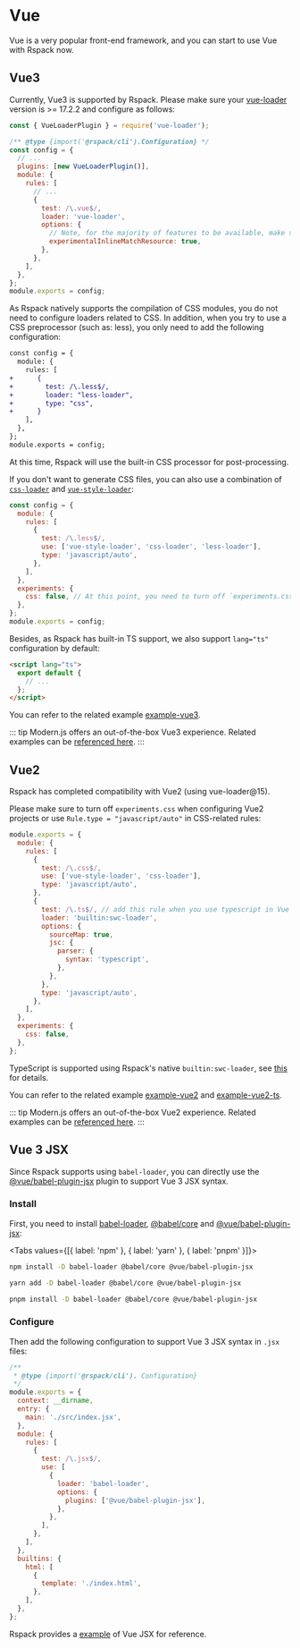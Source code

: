 # Vue

Vue is a very popular front-end framework, and you can start to use Vue with Rspack now.

## Vue3

Currently, Vue3 is supported by Rspack. Please make sure your [vue-loader](https://github.com/vuejs/vue-loader) version is >= 17.2.2 and configure as follows:

```js title="rspack.config.js"
const { VueLoaderPlugin } = require('vue-loader');

/** @type {import('@rspack/cli').Configuration} */
const config = {
  // ...
  plugins: [new VueLoaderPlugin()],
  module: {
    rules: [
      // ...
      {
        test: /\.vue$/,
        loader: 'vue-loader',
        options: {
          // Note, for the majority of features to be available, make sure this option is `true`
          experimentalInlineMatchResource: true,
        },
      },
    ],
  },
};
module.exports = config;
```

As Rspack natively supports the compilation of CSS modules, you do not need to configure loaders related to CSS. In addition, when you try to use a CSS preprocessor (such as: less), you only need to add the following configuration:

```diff
const config = {
  module: {
    rules: [
+      {
+        test: /\.less$/,
+        loader: "less-loader",
+        type: "css",
+      }
    ],
  },
};
module.exports = config;
```

At this time, Rspack will use the built-in CSS processor for post-processing.

If you don't want to generate CSS files, you can also use a combination of [`css-loader`](https://github.com/webpack-contrib/css-loader) and [`vue-style-loader`](https://github.com/vuejs/vue-style-loader):

```js
const config = {
  module: {
    rules: [
      {
        test: /\.less$/,
        use: ['vue-style-loader', 'css-loader', 'less-loader'],
        type: 'javascript/auto',
      },
    ],
  },
  experiments: {
    css: false, // At this point, you need to turn off `experiments.css` to adapt to the internal processing logic of `vue-loader`
  },
};
module.exports = config;
```

Besides, as Rspack has built-in TS support, we also support `lang="ts"` configuration by default:

```html
<script lang="ts">
  export default {
    // ...
  };
</script>
```

You can refer to the related example [example-vue3](https://github.com/web-infra-dev/rspack/tree/main/examples/vue).

::: tip
Modern.js offers an out-of-the-box Vue3 experience. Related examples can be [referenced here](https://modernjs.dev/builder/guide/framework/vue3.html).
:::

## Vue2

Rspack has completed compatibility with Vue2 (using vue-loader@15).

Please make sure to turn off `experiments.css` when configuring Vue2 projects or use `Rule.type = "javascript/auto"` in CSS-related rules:

```js title="rspack.config.js"
module.exports = {
  module: {
    rules: [
      {
        test: /\.css$/,
        use: ['vue-style-loader', 'css-loader'],
        type: 'javascript/auto',
      },
      {
        test: /\.ts$/, // add this rule when you use typescript in Vue SFC
        loader: 'builtin:swc-loader',
        options: {
          sourceMap: true,
          jsc: {
            parser: {
              syntax: 'typescript',
            },
          },
        },
        type: 'javascript/auto',
      },
    ],
  },
  experiments: {
    css: false,
  },
};
```

TypeScript is supported using Rspack's native `builtin:swc-loader`, see [this](/guide/loader#builtinswc-loader) for details.

You can refer to the related example [example-vue2](https://github.com/web-infra-dev/rspack/tree/main/examples/vue2) and [example-vue2-ts](https://github.com/web-infra-dev/rspack/tree/main/examples/vue2-ts).

::: tip
Modern.js offers an out-of-the-box Vue2 experience. Related examples can be [referenced here](https://modernjs.dev/builder/guide/framework/vue2.html).
:::

## Vue 3 JSX

Since Rspack supports using `babel-loader`, you can directly use the [@vue/babel-plugin-jsx](https://github.com/vuejs/babel-plugin-jsx) plugin to support Vue 3 JSX syntax.

### Install

First, you need to install [babel-loader](https://www.npmjs.com/package/babel-loader), [@babel/core](https://www.npmjs.com/package/@babel/core) and [@vue/babel-plugin-jsx](https://www.npmjs.com/package/@vue/babel-plugin-jsx):


<Tabs values={[{ label: 'npm' }, { label: 'yarn' }, { label: 'pnpm' }]}>
   <Tab>

```sh
npm install -D babel-loader @babel/core @vue/babel-plugin-jsx
```

   </Tab>

   <Tab>

```sh
yarn add -D babel-loader @babel/core @vue/babel-plugin-jsx
```

   </Tab>

   <Tab>

```sh
pnpm install -D babel-loader @babel/core @vue/babel-plugin-jsx
```

   </Tab>
</Tabs>

### Configure

Then add the following configuration to support Vue 3 JSX syntax in `.jsx` files:

```js title="rspack.config.js"
/**
 * @type {import('@rspack/cli'). Configuration}
 */
module.exports = {
  context: __dirname,
  entry: {
    main: './src/index.jsx',
  },
  module: {
    rules: [
      {
        test: /\.jsx$/,
        use: [
          {
            loader: 'babel-loader',
            options: {
              plugins: ['@vue/babel-plugin-jsx'],
            },
          },
        ],
      },
    ],
  },
  builtins: {
    html: [
      {
        template: './index.html',
      },
    ],
  },
};
```

Rspack provides a [example](https://github.com/web-infra-dev/rspack/tree/main/examples/vue3-jsx) of Vue JSX for reference.
